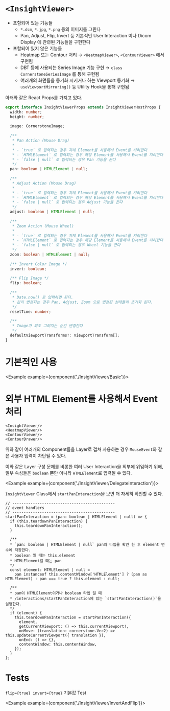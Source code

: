 
# `<InsightViewer>`

- 포함되어 있는 기능들
    - `*.dcm`, `*.jpg`, `*.png` 등의 이미지를 그린다
    - Pan, Adjust, Flip, Invert 등 기본적인 User Interaction 이나 Dicom Display 에 관련된 기능들을 구현한다
- 포함되어 있지 않은 기능들
    - Heatmap 또는 Contour 처리 → `<HeatmapViewer>`, `<ContourViewer>` 에서 구현됨
    - DBT 등에 사용되는 Series Image 기능 구현 → `class CornerstoneSeriesImage` 를 통해 구현됨
    - 여러개의 화면들을 동기화 시키거나 하는 Viewport 동기화 → `useViewportMirroring()` 등 Utility Hook을 통해 구현됨

아래와 같은 React Props를 가지고 있다.

```ts
export interface InsightViewerProps extends InsightViewerHostProps {
  width: number;
  height: number;
  
  image: CornerstoneImage;
  
  /**
   * Pan Action (Mouse Drag)
   * 
   * - `true` 로 입력되는 경우 자체 Element를 사용해서 Event를 처리한다
   * - `HTMLElement` 로 입력되는 경우 해당 Element를 사용해서 Event를 처리한다
   * - `false | null` 로 입력되는 경우 Pan 기능을 끈다
   */
  pan: boolean | HTMLElement | null;
  
  /**
   * Adjust Action (Mouse Drag)
   *
   * - `true` 로 입력되는 경우 자체 Element를 사용해서 Event를 처리한다
   * - `HTMLElement` 로 입력되는 경우 해당 Element를 사용해서 Event를 처리한다
   * - `false | null` 로 입력되는 경우 Adjust 기능을 끈다
   */
  adjust: boolean | HTMLElement | null;
  
  /**
   * Zoom Action (Mouse Wheel)
   *
   * - `true` 로 입력되는 경우 자체 Element를 사용해서 Event를 처리한다
   * - `HTMLElement` 로 입력되는 경우 해당 Element를 사용해서 Event를 처리한다
   * - `false | null` 로 입력되는 경우 Wheel 기능을 끈다
   */
  zoom: boolean | HTMLElement | null;
  
  /** Invert Color Image */
  invert: boolean;
  
  /** Flip Image */
  flip: boolean;
  
  /**
   * Date.now() 로 입력하면 된다.
   * 값이 변경되는 경우 Pan, Adjust, Zoom 으로 변경된 상태들이 초기화 된다.
   */
  resetTime: number;
  
  /**
   * Image가 최초 그려지는 순간 변경한다
   */
  defaultViewportTransforms?: ViewportTransform[];
}
```

# 기본적인 사용

<Example example={component('./InsightViewer/Basic')}>
  <InsightViewerPreview height={720}/>
</Example>

# 외부 HTML Element를 사용해서 Event 처리

```tsx
<InsightViewer/>
<HeatmapViewer/>
<ContourViewer/>
<ContourDrawer/>
```

위와 같이 여러개의 Component들을 Layer로 겹쳐 사용하는 경우 `MouseEvent`와 같은 사용자 입력이 차단될 수 있다.

이와 같은 Layer 구성 문제를 비롯한 여러 User Interaction을 외부에 위임하기 위해, 일부 속성들은 `boolean` 뿐만 아니라 `HTMLElement`로 입력될 수 있다.

<Example example={component('./InsightViewer/DelegateInteraction')}>
  <InsightViewerPreview height={720}/>
</Example>

`InsightViewer` Class에서 `startPanInteraction`을 보면 더 자세히 확인할 수 있다.

```tsx
// ---------------------------------------------
// event handlers
// ---------------------------------------------
startPanInteraction = (pan: boolean | HTMLElement | null) => {
  if (this.teardownPanInteraction) {
    this.teardownPanInteraction();
  }

  /**
  * `pan: boolean | HTMLElement | null` pan의 타입을 확인 한 후 element 변수에 저장한다.
  * boolean 일 때는 this.element
  * HTMLElement일 때는 pan
  */
  const element: HTMLElement | null =
    pan instanceof this.contentWindow['HTMLElement'] ? (pan as HTMLElement) : pan === true ? this.element : null;

  /**
  * pan이 HTMLElement이거나 boolean 타입 일 때
  * /interactions/startPanInteraction에 있는 `startPanInteraction()`을 실행한다.
  */
  if (element) {
    this.teardownPanInteraction = startPanInteraction({
      element,
      getCurrentViewport: () => this.currentViewport!,
      onMove: (translation: cornerstone.Vec2) => this.updateCurrentViewport({ translation }),
      onEnd: () => {},
      contentWindow: this.contentWindow,
    });
  }
};
```

# Tests

`flip={true} invert={true}` 기본값 Test

<Example example={component('./InsightViewer/InvertAndFlip')}>
  <InsightViewerPreview height={720}/>
</Example>